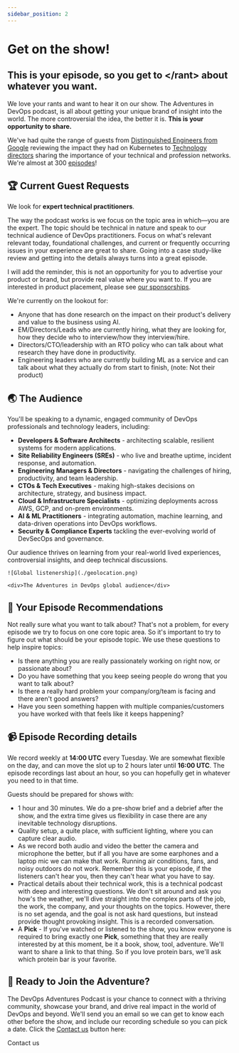 ```yaml
---
sidebar_position: 2
---
```


# Get on the show!

## **This is your episode, so you get to \</rant> about whatever you want.**

We love your rants and want to hear it on our show. The Adventures in DevOps podcast, is all about getting your unique brand of insight into the world. The more controversial the idea, the better it is. **This is your opportunity to share.**

We've had quite the range of guests from [Distinguished Engineers from Google](/episodes/2024/10/10/balancing-technical-skills-in-high-stakes) reviewing the impact they had on Kubernetes to [Technology directors](/episodes/2024/09/26/mastermind-groups-are-transformative) sharing the importance of your technical and profession networks. We're almost at 300 [episodes](/episodes)!

## 🏆 Current Guest Requests
We look for **expert technical practitioners**.

The way the podcast works is we focus on the topic area in which—you are the expert. The topic should be technical in nature and speak to our technical audience of DevOps practitioners. Focus on what's relevant relevant today, foundational challenges, and current or frequently occurring issues in your experience are great to share. Going into a case study-like review and getting into the details always turns into a great episode.

I will add the reminder, this is not an opportunity for you to advertise your product or brand, but provide real value where you want to. If you are interested in product placement, please see [our sponsorships](./sponsorship/index.mdx).

We're currently on the lookout for:

* Anyone that has done research on the impact on their product's delivery and value to the business using AI.
* EM/Directors/Leads who are currently hiring, what they are looking for, how they decide who to interview/how they interview/hire.
* Directors/CTO/leadership with an RTO policy who can talk about what research they have done in productivity.
* Engineering leaders who are currently building ML as a service and can talk about what they actually do from start to finish, (note: Not their product)

## 🌏 The Audience

You'll be speaking to a dynamic, engaged community of DevOps professionals and technology leaders, including:  

- **Developers & Software Architects** - architecting scalable, resilient systems for modern applications.
- **Site Reliability Engineers (SREs)** - who live and breathe uptime, incident response, and automation.
- **Engineering Managers & Directors** - navigating the challenges of hiring, productivity, and team leadership.
- **CTOs & Tech Executives** - making high-stakes decisions on architecture, strategy, and business impact.
- **Cloud & Infrastructure Specialists** - optimizing deployments across AWS, GCP, and on-prem environments.
- **AI & ML Practitioners** - integrating automation, machine learning, and data-driven operations into DevOps workflows.
- **Security & Compliance Experts** tackling the ever-evolving world of DevSecOps and governance.

Our audience thrives on learning from your real-world lived experiences, controversial insights, and deep technical discussions.

<div className="image-wrapper image-md">

    ![Global listenership](./geolocation.png)

    <div>The Adventures in DevOps global audience</div>

</div>

## 📝 Your Episode Recommendations
Not really sure what you want to talk about? That's not a problem, for every episode we try to focus on one core topic area. So it's important to try to figure out what should be your episode topic. We use these questions to help inspire topics:

* Is there anything you are really passionately working on right now, or passionate about?
* Do you have something that you keep seeing people do wrong that you want to talk about?
* Is there a really hard problem your company/org/team is facing and there aren't good answers?
* Have you seen something happen with multiple companies/customers you have worked with that feels like it keeps happening?

## 📹 Episode Recording details

We record weekly at **14:00 UTC** every Tuesday. We are somewhat flexible on the day, and can move the slot up to 2 hours later until **16:00 UTC**. The episode recordings last about an hour, so you can hopefully get in whatever you need to in that time.

Guests should be prepared for shows with:
* 1 hour and 30 minutes. We do a pre-show brief and a debrief after the show, and the extra time gives us flexibility in case there are any inevitable technology disruptions.
* Quality setup, a quite place, with sufficient lighting, where you can capture clear audio.
* As we record both audio and video the better the camera and microphone the better, but if all you have are some earphones and a laptop mic we can make that work. Running air conditions, fans, and noisy outdoors do not work. Remember this is your episode, if the listeners can't hear you, then they can't hear what you have to say.
* Practical details about their technical work, this is a technical podcast with deep and interesting questions. We don't sit around and ask you how's the weather, we'll dive straight into the complex parts of the job, the work, the company, and your thoughts on the topics. However, there is no set agenda, and the goal is not ask hard questions, but instead provide thought provoking insight. This is a recorded conversation.
* A **Pick** - If you've watched or listened to the show, you know everyone is required to bring exactly one **Pick**, something that they are really interested by at this moment, be it a book, show, tool, adventure. We'll want to share a link to that thing. So if you love protein bars, we'll ask which protein bar is your favorite.

## 📍 Ready to Join the Adventure?
The DevOps Adventures Podcast is your chance to connect with a thriving community, showcase your brand, and drive real impact in the world of DevOps and beyond. We'll send you an email so we can get to know each other before the show, and include our recording schedule so you can pick a date. Click the [Contact us](mailto:"Adventures%20In%20DevOps"<scheduling@adventuresindevops.com>?subject=Podcast%20Guest%20Appearance%20Request) button here:


<StylizedButton href='mailto:"Adventures%20In%20DevOps"<scheduling@adventuresindevops.com>?subject=Podcast%20Guest%20Appearance%20Request'>
    Contact us
</StylizedButton>